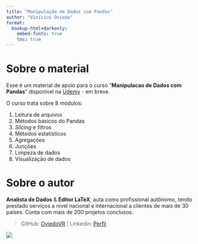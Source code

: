 ```yaml
---
title: "Manipulação de Dados com Pandas"
author: "Vinícius Oviedo"
format:
  bookup-html+darkonly:
    embed-fonts: true
    toc: true
---
```


# Sobre o material

Esse é um material de apoio para o curso "**Manipulacao de Dados com Pandas**" disponível na [Udemy](https://udemy.com.br) - em breve.

O curso trata sobre 8 módulos:

1. Leitura de arquivos
2. Métodos básicos do Pandas
3. *Slicing* e filtros
4. Métodos estatísticos
5. Agregações
6. Junções
7. Limpeza de dados
8. Visualização de dados

# Sobre o autor

**Analista de Dados** & **Editor LaTeX**, auta como profissional autônomo, tendo prestado serviços a nivel nacional e internacional a clientes de mais de 30 países. Conta com mais de 200 projetos conclusos. 

> GitHub: [OviedoVR](https://github.com/OviedoVR) | 
  Linkedin: [Perfil](https://www.linkedin.com/in/vinicius-oviedo)

![ ](sections/assets/countries-and-projects.png)